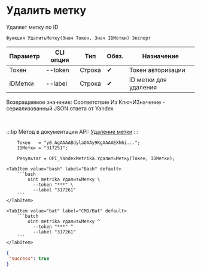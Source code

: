 ﻿---
sidebar_position: 4
---


# Удалить метку
 Удаляет метку по ID



`Функция УдалитьМетку(Знач Токен, Знач IDМетки) Экспорт`

  | Параметр | CLI опция | Тип | Обяз. | Назначение |
  |-|-|-|-|-|
  | Токен | --token | Строка | &#x2714; | Токен авторизации |
  | IDМетки | --label | Строка | &#x2714; | ID метки для удаления |

  
  Возвращаемое значение:   Соответствие Из КлючИЗначение - сериализованный JSON ответа от Yandex

<br/>

:::tip
Метод в документации API: [Удаление метки](https://yandex.ru/dev/metrika/ru/management/openapi/label/deleteLabel)
:::
<br/>



```bsl title="Пример использования для 1С:Предприятие/OneScript"
    Токен   = "y0_AgAAAABdylaOAAy9KgAAAAEXh6i...";
    IDМетки = "317251";

    Результат = OPI_YandexMetrika.УдалитьМетку(Токен, IDМетки);
```
    

 <Tabs>
  
    <TabItem value="bash" label="Bash" default>
        ```bash
            oint metrika УдалитьМетку \
              --token "***" \
              --label "317261"
        ```
    </TabItem>
  
    <TabItem value="bat" label="CMD/Bat" default>
        ```batch
            oint metrika УдалитьМетку ^
              --token "***" ^
              --label "317261"
        ```
    </TabItem>
</Tabs>


```json title="Результат"
{
 "success": true
}
```
